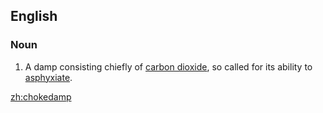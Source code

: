 ==English==
{{wikipedia}}
===Noun===
{{en-noun|-}}

#{{context|mining}}A damp consisting chiefly of [[carbon dioxide]], so called for its ability to [[asphyxiate]].

[[zh:chokedamp]]